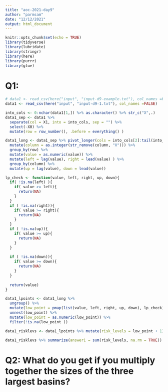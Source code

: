 ```yaml
---
title: "aoc-2021-day9"
author: "parmsam"
date: "12/12/2021"
output: html_document
---
```


```r
knitr::opts_chunk$set(echo = TRUE)
library(tidyverse)
library(lubridate)
library(stringr)
library(here)
library(purrr)
library(glue)
```

# Q1: 
```r
# data1 <- read_csv(here("input", "input-d9-example.txt"), col_names =FALSE)
data1 <- read_csv(here("input", "input-d9-1.txt"), col_names =FALSE)

into_cols <- 0:nchar(data1[1,]) %>% as.character() %>% str_c("X",.)
data1_sep <- data1 %>% 
  separate(col = X1, into = into_cols, sep = "") %>% 
  select(-X0) %>% 
  mutate(row = row_number(), .before = everything() )

data1_long <- data1_sep %>% pivot_longer(cols = into_cols[2]:tail(into_cols,1), names_to = "column") %>%
  mutate(column = as.integer(str_remove(column, "X"))) %>%
  group_by(row) %>%
  mutate(value = as.numeric(value)) %>% 
  mutate(left = lag(value), right = lead(value) ) %>%
  group_by(column) %>%
  mutate(up = lag(value), down = lead(value))

lp_check <- function(value, left, right, up, down){
  if( !is.na(left) ){
    if( value >= left){
      return(NA)
    }
  } 
  if ( !is.na(right)){
    if( value >= right){
      return(NA)
    }
  } 
  if ( !is.na(up)){
    if( value >= up){
      return(NA)
    }
  }
   
  if ( !is.na(down)){
    if( value >= down){
      return(NA)
    }
  }
  
  return(value)
}

data1_lpoints <- data1_long %>% 
  ungroup() %>%
  mutate(low_point = pmap(list(value, left, right, up, down), lp_check)) %>% 
  unnest(low_point) %>% 
  mutate(low_point = as.numeric(low_point)) %>%
  filter(!is.na(low_point ))

data1_risklevs <- data1_lpoints %>% mutate(risk_levels = low_point + 1)

data1_risklevs %>% summarize(answer1 = sum(risk_levels, na.rm = TRUE))
```
# Q2: What do you get if you multiply together the sizes of the three largest basins?
```r

  
```

